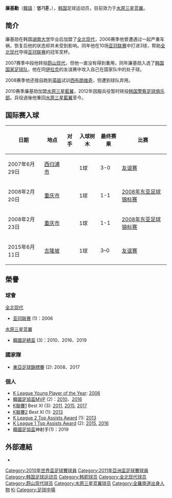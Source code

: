 {{BLP unsourced|time=2022-02-20T05:49:06+00:00}}
{{noteta|G1=足球}}{{Football player infobox
| playername = 廉基勳<br />염기훈
| image = [[File:Yeom_Ki-Hun.jpg|200px]]
| fullname = 廉基勳<br />{{lang|ko|염기훈}}
| height = {{height|m=1.83}}
| nickname = 
| dateofbirth = {{birth date and age|1983|3|30}}
| cityofbirth =[[全羅南道|全羅南道]][[海南郡|海南郡]]
| countryofbirth ={{KOR}}
| currentclub = [[水原三星|水原三星]]
| clubnumber =26
| position = [[中场|中场]]
| youthyears = 2002-2005
| youthclubs = [[湖南大学_(韩国)|湖南大学]]
| years = 2006-07<br />2007-09<br />2010-<br />2012-13
| clubs = [[全北现代汽车|全北现代汽车]]<br />[[蔚山现代老虎|蔚山现代老虎]]<br />[[水原三星蓝翼|水原三星蓝翼]]<br />→ [[安山警察厅|警察]]<br>
| caps(goals) = 33 (7)<br />35 (7)<br />109 (21)<br>21 (7)
| nationalyears = 2006-
| nationalteam = [[韩国国家足球队|韩国]]
| nationalcaps(goals) = 31 (3)
| pcupdate = 2010年5月20日
| ntupdate = 2010年5月16日
}}{{Infobox Korean name|hangul=염기훈|hanja=廉基勳|rr=Yeom Gi-hun|mr=Yŏm Kihun|}}
'''廉基勳'''（[[韓語|韓語]]：'''염기훈'''，{{bd|1983年|3月30日|catIdx=Yeom}}），[[韩国|韩国]]足球运动员，目前效力于[[水原三星蓝翼|水原三星蓝翼]]。

== 简介 ==
廉基勋在韩国[[湖南大学|湖南大学]]毕业后加盟了[[全北现代|全北现代]]，2006赛季他曾遭遇过一起严重车祸，恢复后他的状态却并未受到影响。同年他在10场[[亚冠联赛|亚冠联赛]]中打进3球，帮助[[全北现代|全北现代]]夺得[[亚冠联赛|亚冠联赛]]的冠军奖杯。

2007赛季中段他转投[[蔚山现代|蔚山现代]]，但他一直没有得到重用，同年廉基勋入选了[[韩国国家足球队|韩国国家足球队]]，他在同[[伊拉克国家足球队|伊拉克]]的友谊赛中攻入自己在国家队中的处子球。

2008赛季他还擅自跑到[[英超|英超]]试训[[西布罗姆维奇足球俱乐部|西布朗维奇]]，但遭到球队弃用。

2010赛季廉基勋加盟[[水原三星藍翼|水原三星藍翼]]，2012年因服兵役暂时转投[[安山警察厅|韩国警察足球俱乐部]]。兵役過後他重回[[水原三星藍翼|水原三星藍翼]]至今。

==国际赛入球==
{| class="wikitable"
! 日期 !! 地点 !! 对手 !! 入球树木 !! 最终赛果 !! 比赛
|-
| 2007年6月29日 || {{flagicon|KOR}} [[西归浦市|西归浦市]] || {{fb|IRQ}} || 1球 || 3-0 || [[友谊赛|友谊赛]]
|-
| 2008年2月20日 || {{flagicon|CHN}} [[重庆市|重庆市]] || {{fb|PRK}} || 1球 || 1-1 || [[2008年东亚足球锦标赛|2008年东亚足球锦标赛]]
|-
| 2008年2月23日 || {{flagicon|CHN}} [[重庆市|重庆市]] || {{fb|JPN}} || 1球 || 1-1 || [[2008年东亚足球锦标赛|2008年东亚足球锦标赛]]
|-
| 2015年6月11日 || {{flagicon|MYS}} [[吉隆坡|吉隆坡]] || {{fb|UAE}} || 1球 || 3–0 || [[友谊赛|友谊赛]]   

|}

==榮譽==
===球會===

;[[全北现代|全北现代]]
* [[亚冠联赛|亚冠联赛]] (1)：2006
; [[水原三星蓝翼|水原三星蓝翼]]
* [[韓國足總盃|韓國足總盃]] (3)：2010、2016、2019

===國家隊===

* [[東亞足球錦標賽|東亞足球錦標賽]] (2): 2008、2017

===個人===

*[[K_League_Young_Player_of_the_Year|K League Young Player of the Year]]: [[2006_K_League|2006]]
*[[韓國足協盃|韓國足協盃]]MVP (2)：[[2010_Korean_FA_Cup|2010]]、[[2016_Korean_FA_Cup|2016]]
*[[K聯賽1|K聯賽1]] Best XI (3): [[2011_K_League|2011]], [[2015_K_League_Classic|2015]], [[2017_K_League_Classic|2017]]
*[[K聯賽2|K聯賽2]] Best XI (1): [[2013_K_League_Challenge|2013]] 
*[[K_League_Top_Assists_Award|K League 2 Top Assists Award]] (1): [[2013_K_League_Challenge|2013]]
*[[K_League_Top_Assists_Award|K League 1 Top Assists Award]] (2): [[2015_K_League_Classic|2015]], [[2016_K_League_Classic|2016]]
*[[韓國足協盃|韓國足協盃]]神射手(1)：2019

==外部連結==
* {{Instagram|kihun_yeom_26}}

{{2010年水原三星藍翼名单}}
{{South Korea Squad 2010 World Cup}}
{{2011年亚洲杯足球赛韩国参赛名单}}

{{DEFAULTSORT:Yeom Ki-Hun}}
[[Category:2010年世界盃足球賽球員|Category:2010年世界盃足球賽球員]]
[[Category:2011年亞洲盃足球賽球員|Category:2011年亞洲盃足球賽球員]]
[[Category:韩国足球运动员|Category:韩国足球运动员]]
[[Category:韩职球员|Category:韩职球员]]
[[Category:全北现代球员|Category:全北现代球员]]
[[Category:蔚山现代球员|Category:蔚山现代球员]]
[[Category:水原三星蓝翼球员|Category:水原三星蓝翼球员]]
[[Category:全羅南道出身人物|Category:全羅南道出身人物]]
[[Category:廉姓|Ki]]
[[Category:足球中場|Category:足球中場]]